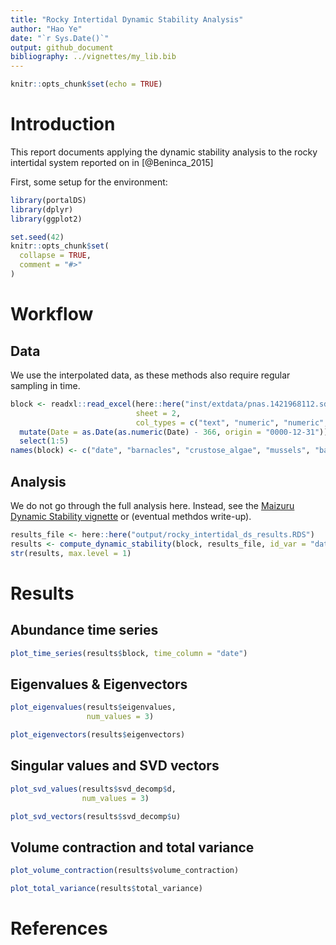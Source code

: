 ```yaml
---
title: "Rocky Intertidal Dynamic Stability Analysis"
author: "Hao Ye"
date: "`r Sys.Date()`"
output: github_document
bibliography: ../vignettes/my_lib.bib
---
```


```r
knitr::opts_chunk$set(echo = TRUE)
```

# Introduction

This report documents applying the dynamic stability analysis to the rocky intertidal system reported on in [@Beninca_2015]

First, some setup for the environment:

```r
library(portalDS)
library(dplyr)
library(ggplot2)

set.seed(42)
knitr::opts_chunk$set(
  collapse = TRUE,
  comment = "#>"
)
```

# Workflow

## Data

We use the interpolated data, as these methods also require regular sampling in time.

```r
block <- readxl::read_excel(here::here("inst/extdata/pnas.1421968112.sd01.xlsx"), 
                            sheet = 2, 
                            col_types = c("text", "numeric", "numeric", "numeric", "numeric", "guess", "guess", "guess")) %>%
  mutate(Date = as.Date(as.numeric(Date) - 366, origin = "0000-12-31")) %>%
  select(1:5)
names(block) <- c("date", "barnacles", "crustose_algae", "mussels", "bare_rock")
```

## Analysis

We do not go through the full analysis here. Instead, see the [Maizuru Dynamic Stability vignette](https://ha0ye.github.io/portalDS/articles/maizuru-dynamic-stability.html) or (eventual methdos write-up).

```r
results_file <- here::here("output/rocky_intertidal_ds_results.RDS")
results <- compute_dynamic_stability(block, results_file, id_var = "date")
str(results, max.level = 1)
```

# Results

## Abundance time series

```r
plot_time_series(results$block, time_column = "date")
```

## Eigenvalues & Eigenvectors

```r
plot_eigenvalues(results$eigenvalues, 
                 num_values = 3)
```

```r
plot_eigenvectors(results$eigenvectors)
```

## Singular values and SVD vectors

```r
plot_svd_values(results$svd_decomp$d, 
                num_values = 3)
```

```r
plot_svd_vectors(results$svd_decomp$u)
```

## Volume contraction and total variance

```r
plot_volume_contraction(results$volume_contraction)
```

```r
plot_total_variance(results$total_variance)
```

# References

